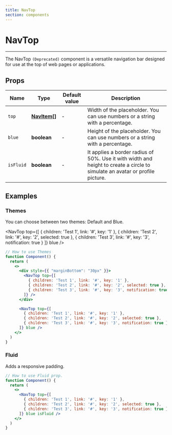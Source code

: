 ```yaml
---
title: NavTop
section: components
---
```



# NavTop

---

The NavTop `(Deprecated)` component is a versatile navigation bar designed for use at the top of web pages or applications.

## Props

| Name         | Type                       | Default value    | Description                                                                                                                    |
| ------------ | -------------------------- | ---------------- | ------------------------------------------------------------------------------------------------------------------------------ |
| `top`        | **[NavItem](/NavItem)[]**  | -                | Width of the placeholder. You can use numbers or a string with a percentage.                                                   |
| `blue`       | **boolean**                | -                | Height of the placeholder. You can use numbers or a string with a percentage.                                                  |
| `isFluid`    | **boolean**                | -                | It applies a border radius of 50%. Use it with width and height to create a circle to simulate an avatar or profile picture.   |

## Examples

### Themes

You can choose between two themes: Default and Blue.

<Demo title="Themes" background={colors.white}>
  <div style={{ "marginBottom": "30px" }}>
    <NavTop top={[
      { children: 'Test 1', link: '#', key: '1' },
      { children: 'Test 2', link: '#', key: '2', selected: true },
      { children: 'Test 3', link: '#', key: '3', notification: true }
    ]} />
  </div>

  <NavTop top={[
    { children: 'Test 1', link: '#', key: '1' },
    { children: 'Test 2', link: '#', key: '2', selected: true },
    { children: 'Test 3', link: '#', key: '3', notification: true }
  ]} blue />
</Demo>

```jsx
// How to use Themes
function Component() {
  return (
    <>
      <div style={{ "marginBottom": "30px" }}>
        <NavTop top={[
          { children: 'Test 1', link: '#', key: '1' },
          { children: 'Test 2', link: '#', key: '2', selected: true },
          { children: 'Test 3', link: '#', key: '3', notification: true }
        ]} />
      </div>

      <NavTop top={[
        { children: 'Test 1', link: '#', key: '1' },
        { children: 'Test 2', link: '#', key: '2', selected: true },
        { children: 'Test 3', link: '#', key: '3', notification: true }
      ]} blue />
    </>
  )
}
```
### Fluid

Adds a responsive padding.

<Demo title="Fluid" background={colors.white}>
  <NavTop top={[
    { children: 'Test 1', link: '#', key: '1' },
    { children: 'Test 2', link: '#', key: '2', selected: true },
    { children: 'Test 3', link: '#', key: '3', notification: true }
  ]} blue isFluid />
</Demo>

```jsx
// How to use Fluid prop.
function Component() {
  return (
    <>
      <NavTop top={[
        { children: 'Test 1', link: '#', key: '1' },
        { children: 'Test 2', link: '#', key: '2', selected: true },
        { children: 'Test 3', link: '#', key: '3', notification: true }
      ]} blue isFluid />
    </>
  )
}
```